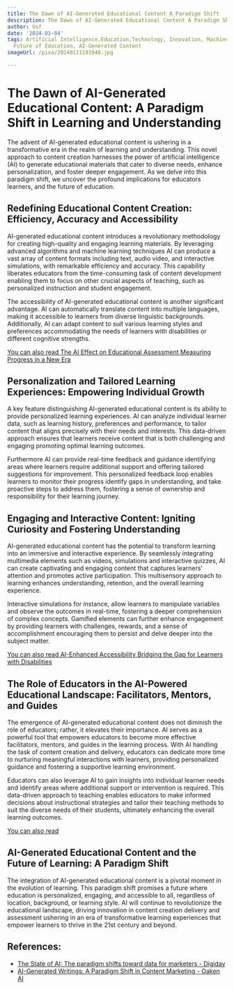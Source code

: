 ```yaml
---
title: The Dawn of AI-Generated Educational Content A Paradigm Shift
description: The Dawn of AI-Generated Educational Content A Paradigm Shift
author: Usf
date: '2024-01-04'
tags: Artificial Intelligence,Education,Technology, Innovation, Machine Learning,
  Future of Education, AI-Generated Content
imageUrl: /pixa/20240111191946.jpg

---
```

#  The Dawn of AI-Generated Educational Content: A Paradigm  Shift in  Learning and Understanding

The advent of AI-generated  educational content is ushering in  a transformative era  in the realm of learning and understanding. This novel  approach to content creation harnesses the power of  artificial  intelligence (AI)  to generate educational materials that cater to  diverse needs, enhance personalization, and foster deeper engagement. As we delve into this paradigm shift, we uncover the profound implications for educators learners, and the future of education.

## Redefining Educational Content Creation: Efficiency, Accuracy and Accessibility

AI-generated educational content introduces a revolutionary methodology for creating high-quality and  engaging learning materials.  By leveraging advanced  algorithms and machine learning techniques  AI can produce a  vast  array of content formats including text, audio video,  and interactive simulations, with remarkable efficiency and accuracy. This capability liberates educators  from the time-consuming task of content development enabling  them to focus on other crucial aspects of teaching, such as personalized instruction and student engagement.

The accessibility of AI-generated educational content is another significant advantage. AI can automatically translate content into multiple languages, making it accessible to  learners  from diverse linguistic backgrounds. Additionally, AI can adapt content to suit various learning styles and preferences accommodating the needs of learners with disabilities or different  cognitive  strengths.

[You can also read The AI Effect on Educational Assessment Measuring Progress in a New Era](The%20AI%20Effect%20on%20Educational%20Assessment%20Measuring%20Progress%20in%20a%20New%20Era)


##  Personalization and Tailored Learning Experiences: Empowering  Individual Growth

A key feature distinguishing AI-generated educational content is its ability  to provide personalized learning experiences. AI can analyze individual learner  data, such as learning history, preferences and  performance, to tailor content that aligns precisely with their needs and interests. This data-driven approach ensures that learners receive content that is both challenging  and engaging promoting optimal learning  outcomes.

Furthermore AI can provide real-time feedback  and guidance identifying areas where learners require additional support and  offering tailored suggestions for improvement. This personalized feedback loop enables learners to monitor their progress identify gaps in understanding, and take proactive steps to  address them, fostering a sense of ownership  and responsibility for their learning  journey.

## Engaging and Interactive  Content: Igniting Curiosity and Fostering Understanding

AI-generated educational content has the potential to transform learning into an immersive and interactive experience. By seamlessly integrating multimedia elements such as videos, simulations and interactive quizzes, AI can create captivating and engaging content that captures learners'  attention and promotes active participation. This multisensory approach to learning enhances understanding, retention, and the overall learning experience.

Interactive simulations for instance, allow  learners to manipulate variables and observe the outcomes in real-time, fostering a deeper comprehension of  complex concepts. Gamified elements can further enhance engagement by providing learners with challenges, rewards, and  a sense of accomplishment  encouraging them to  persist and delve deeper into  the subject matter.

[You can also read AI-Enhanced Accessibility Bridging the Gap for Learners with  Disabilities](AI-Enhanced%20Accessibility%20Bridging%20the%20Gap%20for%20Learners%20with%20Disabilities)


## The Role of Educators in the AI-Powered Educational Landscape: Facilitators, Mentors, and Guides

The emergence of AI-generated educational content  does not diminish the role of educators; rather, it elevates their importance. AI serves as a powerful tool  that empowers educators to become more effective facilitators, mentors, and guides in the learning process. With AI handling the task of content creation and delivery, educators can dedicate more time to nurturing meaningful interactions with learners,  providing personalized guidance and fostering a supportive learning environment.

Educators can also leverage AI to gain insights into individual learner needs and identify  areas where additional support  or intervention is required. This data-driven approach  to teaching enables  educators to  make informed decisions about instructional strategies and tailor  their  teaching methods  to suit  the diverse needs of their students, ultimately enhancing the overall learning outcomes.

[You can also read ]()


## AI-Generated Educational  Content and  the Future of Learning: A Paradigm Shift

The integration of AI-generated educational  content  is a pivotal moment  in the evolution of learning. This paradigm shift promises a future where education is personalized, engaging, and accessible  to all, regardless of location, background, or learning style. AI will continue to revolutionize the educational landscape,  driving innovation  in  content creation delivery and assessment ushering in an era of transformative learning experiences that empower learners  to thrive in  the 21st century and beyond.

## References:
- [The State of AI: The paradigm shifts toward data for marketers - Digiday](https://digiday.com/marketing/the-state-of-ai-the-paradigm-shifts-toward-data/)
- [AI-Generated Writings: A Paradigm Shift in Content Marketing - Oaken AI](https://oakenai.com/ai-generated-writings-a-paradigm-shift-in-content-marketing/)
